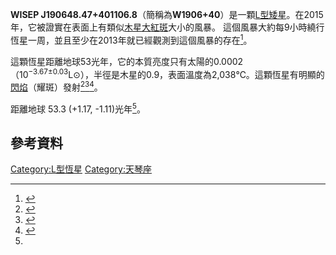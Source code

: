 {{Sky|19|06|48.018|+|40|11|08.94}}
{{Starbox begin
|name=WISEP J190648.47+401106.8}}{{Starbox image
| image = [[File:PIA20055_Cool_Star_Marked_by_Long-Lived_Storm_(Artist's_Concept).gif|300px]]
| caption = 藝術家概念下的WISEP J190648.47+401106.8
}}
{{Starbox observe
|epoch=J2000{{r|Simbad}}
|equinox=J2000{{r|Simbad}}
|ra={{RA|19|06|48.018}}{{r|Simbad}}
|dec={{DEC|40|11|08.94}}{{r|Simbad}}
|constell=[[天琴座|天琴座]]
}}
{{Starbox reference
|Simbad=WISEP+J190648.47%2B401106.8
}}
{{Starbox end}}

'''WISEP J190648.47+401106.8'''（簡稱為'''W1906+40'''）是一顆[[棕矮星#光譜類型|L型矮星]]。在2015年，它被證實在表面上有類似[[木星|木星]][[大紅斑|大紅斑]]大小的風暴。 這個風暴大約每9小時繞行恆星一周，並且至少在2013年就已經觀測到這個風暴的存在<ref>{{cite web |title=NASA Telescopes Detect Jupiter-Like Storm on Small Star |url=http://www.jpl.nasa.gov/news/news.php?feature=4786 |work=[[Jet_Propulsion_Laboratory|Jet Propulsion Laboratory]] |date=10 December 2015 |accessdate=11 December 2015 |archive-date=2020-11-08 |archive-url=https://web.archive.org/web/20201108114347/http://www.jpl.nasa.gov/news/news.php?feature=4786 }}</ref>。

這顆恆星距離地球53光年，它的本質亮度只有太陽的0.0002（10<sup>−3.67±0.03</sup>L⊙），半徑是木星的0.9，表面溫度為2,038℃。這顆恆星有明顯的[[閃焰|閃焰]]（耀斑）發射<ref name="Simbad">{{cite web |title=WISEP J190648.47+401106.8 |url=http://simbad.u-strasbg.fr/simbad/sim-id?Ident=WISEP+J190648.47%2B401106.8 |work=SIMBAD |date=26 November 2015 |accessdate=11 December 2015 |archive-date=2021-08-31 |archive-url=https://web.archive.org/web/20210831204028/https://simbad.u-strasbg.fr/simbad/sim-id?Ident=WISEP+J190648.47%2B401106.8 }}</ref><ref>{{cite web |first=Mike |last=Wall |title=Dwarf Star Blasts out Stunningly Powerful Flares |url=http://www.space.com/21412-dwarf-star-flares-kepler-mission.html |work=[[Space.com|Space.com]] |date=3 June 2013 |accessdate=11 December 2015 |archive-date=2021-05-09 |archive-url=https://web.archive.org/web/20210509191814/https://www.space.com/21412-dwarf-star-flares-kepler-mission.html }}</ref><ref name="Gizis-et-al">{{cite arXiv |first=John E. |last=Gizis |display-authors=etal |title=Kepler Monitoring of an L Dwarf II. Clouds with Multiyear Lifetimes |arxiv=1509.07186|date=24 September 2015 }}</ref>。

距離地球 53.3 (+1.17, -1.11)光年<ref name="Gizis-et-al" />。

== 參考資料 ==
{{Reflist}}

[[Category:L型恆星|Category:L型恆星]]
[[Category:天琴座|Category:天琴座]]


{{Star-stub}}